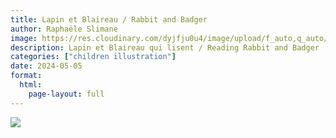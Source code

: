```yaml
---
title: Lapin et Blaireau / Rabbit and Badger
author: Raphaële Slimane
image: https://res.cloudinary.com/dyjfju0u4/image/upload/f_auto,q_auto/v1757411699/rabbit_ilmtui.png
description: Lapin et Blaireau qui lisent / Reading Rabbit and Badger
categories: ["children illustration"]
date: 2024-05-05
format:
  html:
    page-layout: full
---
```


![](https://res.cloudinary.com/dyjfju0u4/image/upload/f_auto,q_auto/v1757411699/rabbit_ilmtui.png)

